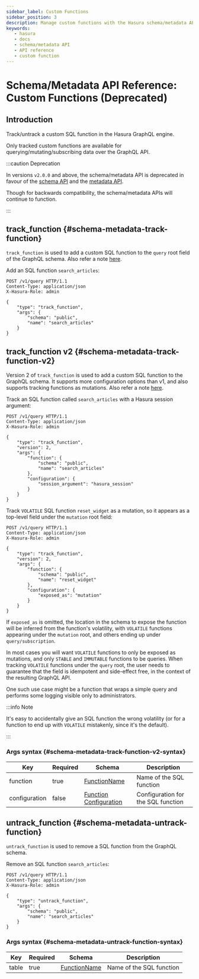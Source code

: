 ```yaml
---
sidebar_label: Custom Functions
sidebar_position: 3 
description: Manage custom functions with the Hasura schema/metadata API
keywords:
   - hasura
   - docs
   - schema/metadata API
   - API reference
   - custom function
---
```


# Schema/Metadata API Reference: Custom Functions (Deprecated)

## Introduction

Track/untrack a custom SQL function in the Hasura GraphQL engine.

Only tracked custom functions are available for
querying/mutating/subscribing data over the GraphQL API.

:::caution Deprecation

In versions `v2.0.0` and above, the schema/metadata API is deprecated in
favour of the [schema API](/graphql/core/api-reference/schema-api/index.mdx) and the
[metadata API](/graphql/core/api-reference/metadata-api/index.mdx).

Though for backwards compatibility, the schema/metadata APIs will
continue to function.

:::

## track_function {#schema-metadata-track-function}

`track_function` is used to add a custom SQL function to the `query`
root field of the GraphQL schema. Also refer a note
[here](/graphql/core/api-reference/syntax-defs.mdx#function-req-note).

Add an SQL function `search_articles`:

```http
POST /v1/query HTTP/1.1
Content-Type: application/json
X-Hasura-Role: admin

{
    "type": "track_function",
    "args": {
        "schema": "public",
        "name": "search_articles"
    }
}
```

## track_function v2 {#schema-metadata-track-function-v2}

Version 2 of `track_function` is used to add a custom SQL function to
the GraphQL schema. It supports more configuration options than v1, and
also supports tracking functions as mutations. Also refer a note
[here](/graphql/core/api-reference/syntax-defs.mdx#function-req-note).

Track an SQL function called `search_articles` with a Hasura session
argument:

```http
POST /v1/query HTTP/1.1
Content-Type: application/json
X-Hasura-Role: admin

{
    "type": "track_function",
    "version": 2,
    "args": {
        "function": {
            "schema": "public",
            "name": "search_articles"
        },
        "configuration": {
            "session_argument": "hasura_session"
        }
    }
}
```

Track `VOLATILE` SQL function `reset_widget` as a mutation, so it
appears as a top-level field under the `mutation` root field:

```http
POST /v1/query HTTP/1.1
Content-Type: application/json
X-Hasura-Role: admin

{
    "type": "track_function",
    "version": 2,
    "args": {
        "function": {
            "schema": "public",
            "name": "reset_widget"
        },
        "configuration": {
            "exposed_as": "mutation"
        }
    }
}
```

If `exposed_as` is omitted, the location in the schema to expose the
function will be inferred from the function's volatility, with
`VOLATILE` functions appearing under the `mutation` root, and others
ending up under `query/subscription`.

In most cases you will want `VOLATILE` functions to only be exposed as
mutations, and only `STABLE` and `IMMUTABLE` functions to be queries.
When tracking `VOLATILE` functions under the `query` root, the user
needs to guarantee that the field is idempotent and side-effect free, in
the context of the resulting GraphQL API.

One such use case might be a function that wraps a simple query and
performs some logging visible only to administrators.

:::info Note

It's easy to accidentally give an SQL function the wrong volatility (or
for a function to end up with `VOLATILE` mistakenly, since it's the
default).

:::

### Args syntax {#schema-metadata-track-function-v2-syntax}

| Key           | Required | Schema                                                                                       | Description                        |
|---------------|----------|----------------------------------------------------------------------------------------------|------------------------------------|
| function      | true     | [FunctionName](/graphql/core/api-reference/syntax-defs.mdx#functionname)                     | Name of the SQL function           |
| configuration | false    | [Function Configuration](/graphql/core/api-reference/syntax-defs.mdx#function-configuration) | Configuration for the SQL function |

## untrack_function {#schema-metadata-untrack-function}

`untrack_function` is used to remove a SQL function from the GraphQL
schema.

Remove an SQL function `search_articles`:

```http
POST /v1/query HTTP/1.1
Content-Type: application/json
X-Hasura-Role: admin

{
    "type": "untrack_function",
    "args": {
        "schema": "public",
        "name": "search_articles"
    }
}
```

### Args syntax {#schema-metadata-untrack-function-syntax}

| Key   | Required | Schema                                                                   | Description              |
|-------|----------|--------------------------------------------------------------------------|--------------------------|
| table | true     | [FunctionName](/graphql/core/api-reference/syntax-defs.mdx#functionname) | Name of the SQL function |
